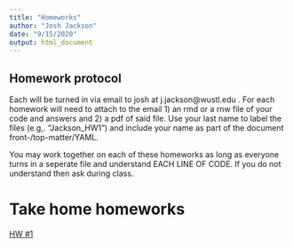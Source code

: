 ```yaml
---
title: "Homeworks"
author: "Josh Jackson"
date: "9/15/2020"
output: html_document
---
```



## Homework protocol

Each will be turned in via email to josh at j.jackson@wustl.edu . For each homework will need to attach to the email 1) an rmd or a rnw file of your code and answers and 2) a pdf of said file. Use your last name to label the files (e.g,. “Jackson_HW1”) and include your name as part of the document front-/top-matter/YAML.

You may work together on each of these homeworks as long as everyone turns in a seperate file and understand EACH LINE OF CODE. If you do not understand then ask during class. 

# Take home homeworks

[HW #1](/Homeworks/wk1-HW.html)




